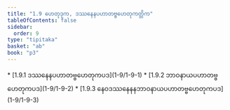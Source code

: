 ```yaml
---
title: "1.9 ဟေတုဒုက, ဒဿနေနပဟာတဗ္ဗဟေတုကတ္တိက"
tableOfContents: false
sidebar:
  order: 9
type: "tipitaka"
basket: "ab"
book: "p3"
---
```



<DynamicBreadcrumb />



<TableOfContents book="p3" section="1.9">
* [1.9.1 ဒဿနေနပဟာတဗ္ဗဟေတုကပဒ](1-9/1-9-1)
* [1.9.2 ဘာဝနာယပဟာတဗ္ဗဟေတုကပဒ](1-9/1-9-2)
* [1.9.3 နေဝဒဿနေနနဘာဝနာယပဟာတဗ္ဗဟေတုကပဒ](1-9/1-9-3)
</TableOfContents>